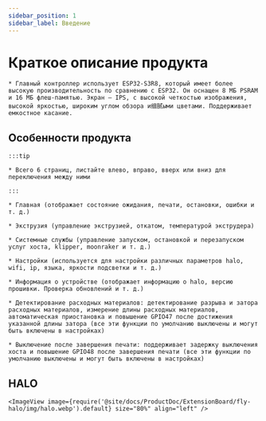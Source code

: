```yaml
---
sidebar_position: 1
sidebar_label: Введение
---
```




# Краткое описание продукта

    * Главный контроллер использует ESP32-S3R8, который имеет более высокую производительность по сравнению с ESP32. Он оснащен 8 МБ PSRAM и 16 МБ флеш-памятью. Экран — IPS, с высокой четкостью изображения, высокой яркостью, широким углом обзора и细腻ыми цветами. Поддерживает емкостное касание.

## Особенности продукта

    :::tip

    * Всего 6 страниц, листайте влево, вправо, вверх или вниз для переключения между ними

    :::

    * Главная (отображает состояние ожидания, печати, остановки, ошибки и т. д.)

    * Экструзия (управление экструзией, откатом, температурой экструдера)

    * Системные службы (управление запуском, остановкой и перезапуском услуг хоста, klipper, moonraker и т. д.)

    * Настройки (используется для настройки различных параметров halo, wifi, ip, языка, яркости подсветки и т. д.)

    * Информация о устройстве (отображает информацию о halo, версию прошивки. Проверка обновлений и т. д.)

    * Детектирование расходных материалов: детектирование разрыва и затора расходных материалов, измерение длины расходных материалов, автоматическая приостановка и повышение GPIO47 после достижения указанной длины затора (все эти функции по умолчанию выключены и могут быть включены в настройках)

    * Выключение после завершения печати: поддерживает задержку выключения хоста и повышение GPIO48 после завершения печати (все эти функции по умолчанию выключены и могут быть включены в настройках)

## HALO

    <ImageView image={require('@site/docs/ProductDoc/ExtensionBoard/fly-halo/img/halo.webp').default} size="80%" align="left" />
